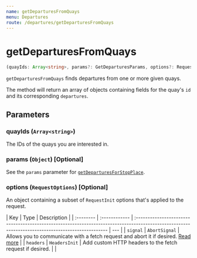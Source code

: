 ```yaml
---
name: getDeparturesFromQuays
menu: Departures
route: /departures/getDeparturesFromQuays
---
```


# getDeparturesFromQuays

```typescript
(quayIds: Array<string>, params?: GetDeparturesParams, options?: RequestOptions) => Promise<Array<{ id: string, departures: Departure[] } | undefined>>
```

`getDeparturesFromQuays` finds departures from one or more given quays.

The method will return an array of objects containing fields for the quay's `id` and its corresponding `departures`.

## Parameters

### quayIds (`Array<string>`)

The IDs of the quays you are interested in.

### params (`Object`) [Optional]

See the `params` parameter for [`getDeparturesForStopPlace`](/departures/getDeparturesFromStopPlace#params-object-optional).

### options (`RequestOptions`) [Optional]

An object containing a subset of `RequestInit` options that's applied to the request.

| Key       | Type          | Description                                                                                                                                       |
| :-------- | :------------ | :------------------------------------------------------------------------------------------------------------------------------------------------ | --- |
| `signal`  | `AbortSignal` | Allows you to communicate with a fetch request and abort it if desired. [Read more](https://developer.mozilla.org/en-US/docs/Web/API/AbortSignal) |
| `headers` | `HeadersInit` | Add custom HTTP headers to the fetch request if desired.                                                                                          |     |
